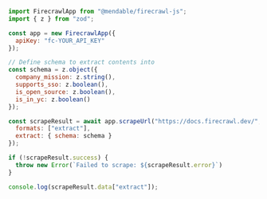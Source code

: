 ```js Node
import FirecrawlApp from "@mendable/firecrawl-js";
import { z } from "zod";

const app = new FirecrawlApp({
  apiKey: "fc-YOUR_API_KEY"
});

// Define schema to extract contents into
const schema = z.object({
  company_mission: z.string(),
  supports_sso: z.boolean(),
  is_open_source: z.boolean(),
  is_in_yc: z.boolean()
});

const scrapeResult = await app.scrapeUrl("https://docs.firecrawl.dev/", {
  formats: ["extract"],
  extract: { schema: schema }
});

if (!scrapeResult.success) {
  throw new Error(`Failed to scrape: ${scrapeResult.error}`)
}

console.log(scrapeResult.data["extract"]);
```